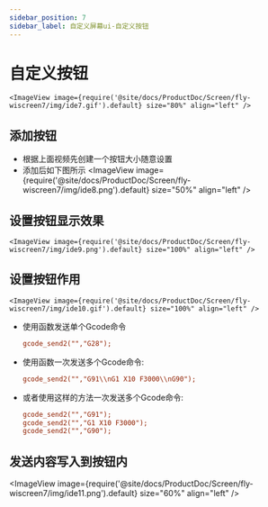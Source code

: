 ```yaml
---
sidebar_position: 7
sidebar_label: 自定义屏幕ui-自定义按钮
---
```



# 自定义按钮

    <ImageView image={require('@site/docs/ProductDoc/Screen/fly-wiscreen7/img/ide7.gif').default} size="80%" align="left" />

## 添加按钮
* 根据上面视频先创建一个按钮大小随意设置
* 添加后如下图所示
    <ImageView image={require('@site/docs/ProductDoc/Screen/fly-wiscreen7/img/ide8.png').default} size="50%" align="left" />

## 设置按钮显示效果
    <ImageView image={require('@site/docs/ProductDoc/Screen/fly-wiscreen7/img/ide9.png').default} size="100%" align="left" />

## 设置按钮作用
    <ImageView image={require('@site/docs/ProductDoc/Screen/fly-wiscreen7/img/ide10.gif').default} size="100%" align="left" />

* 使用函数发送单个Gcode命令  
    ```cfg
    gcode_send2("","G28");
    ```
* 使用函数一次发送多个Gcode命令:
    ```cfg
    gcode_send2("","G91\\nG1 X10 F3000\\nG90");
    ```
* 或者使用这样的方法一次发送多个Gcode命令:
    ```cfg
    gcode_send2("","G91");
    gcode_send2("","G1 X10 F3000");
    gcode_send2("","G90");
    ```
## 发送内容写入到按钮内
   <ImageView image={require('@site/docs/ProductDoc/Screen/fly-wiscreen7/img/ide11.png').default} size="60%" align="left" />

